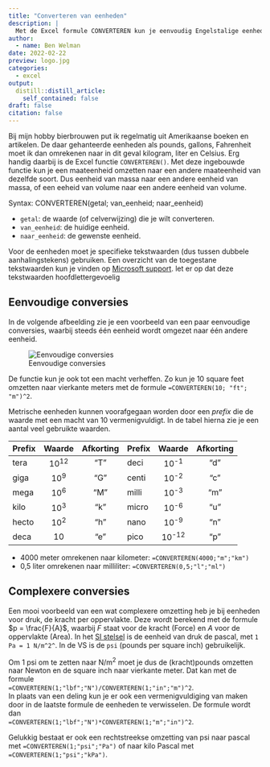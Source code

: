 ```yaml
---
title: "Converteren van eenheden"
description: |
  Met de Excel formule CONVERTEREN kun je eenvoudig Engelstalige eenheden omrekenen naar andere eenheden.
author:
  - name: Ben Welman
date: 2022-02-22
preview: logo.jpg
categories:
  - excel
output:
  distill::distill_article:
    self_contained: false
draft: false
citation: false
---
```


Bij mijn hobby bierbrouwen put ik regelmatig uit Amerikaanse boeken en artikelen. De daar gehanteerde eenheden als pounds, gallons, Fahrenheit moet ik dan omrekenen naar in dit geval kilogram, liter en Celsius. Erg handig daarbij is de Excel functie `CONVERTEREN()`. Met deze ingebouwde functie kun je een maateenheid omzetten naar een andere maateenheid van dezelfde soort. Dus eenheid van massa naar een andere eenheid van massa, of een eeheid van volume naar een andere eenheid van volume.

Syntax: CONVERTEREN(getal; van_eenheid; naar_eenheid)

+ `getal`: de waarde (of celverwijzing) die je wilt converteren.
+ `van_eenheid`: de huidige eenheid.
+ `naar_eenheid`: de gewenste eenheid.

Voor de eenheden moet je specifieke tekstwaarden (dus tussen dubbele aanhalingstekens) gebruiken. Een overzicht van de toegestane tekstwaarden kun je vinden op [Microsoft support](https://support.microsoft.com/nl-nl/office/converteren-functie-d785bef1-808e-4aac-bdcd-666c810f9af2). let er op dat deze tekstwaarden hoofdlettergevoelig

## Eenvoudige conversies

In de volgende afbeelding zie je een voorbeeld van een paar eenvoudige conversies, waarbij steeds één eenheid wordt omgezet naar één andere eenheid.

![Eenvoudige conversies](eenvoudig.png)

De functie kun je ook tot een macht verheffen. Zo kun je 10 square feet omzetten naar vierkante meters met de formule `=CONVERTEREN(10; "ft"; "m")^2`.

Metrische eenheden kunnen voorafgegaan worden door een *prefix* die de waarde met een macht van 10 vermenigvuldigt. In de tabel hierna zie je een aantal veel gebruikte waarden.

|Prefix|Waarde |Afkorting|Prefix|Waarde  |Afkorting|
|------|:-----:|:-------:|------|:------:|:-------:|
|tera  |10^12^ |"T"      |deci  |10^-1^  |"d"      |
|giga  |10^9^  |"G"      |centi |10^-2^  |"c"      |
|mega  |10^6^  |"M"      |milli |10^-3^  |"m"      |
|kilo  |10^3^  |"k"      |micro |10^-6^  |"u"      |
|hecto |10^2^  |"h"      |nano  |10^-9^  |"n"      |
|deca  |10     |"e"      |pico  |10^-12^ |"p"      |

+ 4000 meter omrekenen naar kilometer: `=CONVERTEREN(4000;"m";"km")`
+ 0,5 liter omrekenen naar milliliter: `=CONVERTEREN(0,5;"l";"ml")`

## Complexere conversies

Een mooi voorbeeld van een wat complexere omzetting heb je bij eenheden voor druk, de kracht per oppervlakte. Deze wordt berekend met de formule $p = \frac{F}{A}$, waarbij $F$ staat voor de kracht (Force) en $A$ voor de oppervlakte (Area). In het [SI stelsel](https://nl.wikipedia.org/wiki/SI-stelsel) is de eenheid van druk de pascal, met `1 Pa = 1 N/m^2^`. In de VS is de `psi` (pounds per square inch) gebruikelijk.

Om 1 psi om te zetten naar N/m^2^ moet je dus de (kracht)pounds omzetten naar Newton en de square inch naar vierkante meter. Dat kan met de formule  
`=CONVERTEREN(1;"lbf";"N")/CONVERTEREN(1;"in";"m")^2`.  
In plaats van een deling kun je er ook een vermenigvuldiging van maken door in de laatste formule de eenheden te verwisselen. De formule wordt dan  
`=CONVERTEREN(1;"lbf";"N")*CONVERTEREN(1;"m";"in")^2`.

Gelukkig bestaat er ook een rechtstreekse omzetting van psi naar pascal met `=CONVERTEREN(1;"psi";"Pa")` of naar kilo Pascal met  
`=CONVERTEREN(1;"psi";"kPa")`.
